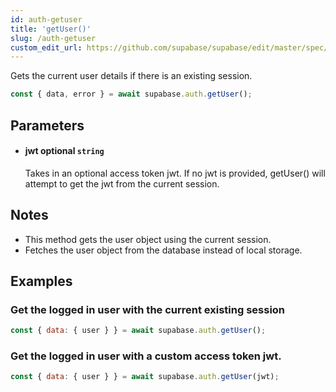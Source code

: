 ```yaml
---
id: auth-getuser
title: 'getUser()'
slug: /auth-getuser
custom_edit_url: https://github.com/supabase/supabase/edit/master/spec/supabase_js_v2_legacy.yml
---
```



Gets the current user details if there is an existing session.

```js
const { data, error } = await supabase.auth.getUser();
```

## Parameters

<ul className="method-list-group">
  
<li className="method-list-item">
  <h4 className="method-list-item-label">
    <span className="method-list-item-label-name">
      jwt
    </span>
    <span className="method-list-item-label-badge false">
      optional
    </span>
    <span className="method-list-item-validation">
      <code>string</code>
    </span>
  </h4>
  <div class="method-list-item-description">

Takes in an optional access token jwt. If no jwt is provided, getUser() will attempt to get the jwt from the current session.

  </div>
  
</li>

</ul>

## Notes

- This method gets the user object using the current session.
- Fetches the user object from the database instead of local storage.

## Examples

### Get the logged in user with the current existing session

```js
const { data: { user } } = await supabase.auth.getUser();
```

### Get the logged in user with a custom access token jwt.

```js
const { data: { user } } = await supabase.auth.getUser(jwt);
```
